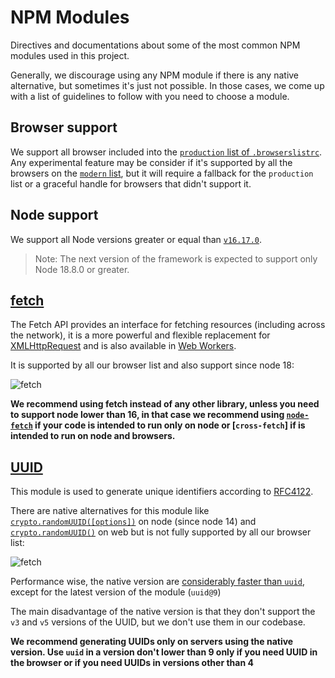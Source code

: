 
<Meta title="Guidelines/NPM Modules" />

# NPM Modules

Directives and documentations about some of the most common NPM modules used in this project.

Generally, we discourage using any NPM module if there is any native alternative, but sometimes it's just not possible. In those cases, we come up with a list of guidelines to follow with you need to choose a module.

## Browser support

We support all browser included into the [`production` list of `.browserslistrc`](../../.browserslistrc#L1). Any experimental feature may be consider if it's supported by all the browsers on the [`modern` list](../../.browserslistrc#L18), but it will require a fallback for the `production` list or a graceful handle for browsers that didn't support it.

## Node support

We support all Node versions greater or equal than [`v16.17.0`](../../.nvmrc#L1).

> Note: The next version of the framework is expected to support only Node 18.8.0 or greater.

## [fetch](https://developer.mozilla.org/en-US/docs/Web/API/Fetch_API)

The Fetch API provides an interface for fetching resources (including across the network), it is a more powerful and flexible replacement for [XMLHttpRequest](XMLHttpRequest) and is also available in [Web Workers](https://developer.mozilla.org/en-US/docs/Web/API/Web_Workers_API).

It is supported by all our browser list and also support since node 18:

![fetch](./img/caniuse.com__search=fetch.png)

**We recommend using fetch instead of any other library, unless you need to support node lower than 16, in that case we recommend using [`node-fetch`](https://www.npmjs.com/package/uuid) if your code is intended to run only on node or [`cross-fetch`] if is intended to run on node and browsers.**

## [UUID](https://www.npmjs.com/package/uuid)

This module is used to generate unique identifiers according to [RFC4122](https://tools.ietf.org/html/rfc4122).

There are native alternatives for this module like [`crypto.randomUUID([options])`](https://nodejs.org/docs/latest-v16.x/api/crypto.html#cryptorandomuuidoptions) on node (since node 14) and [`crypto.randomUUID()`](https://developer.mozilla.org/en-US/docs/Web/API/Crypto/randomUUID) on web but is not fully supported by all our browser list:

![fetch](./img/caniuse.com__search=randomUUID.png)

Performance wise, the native version are [considerably faster than `uuid`](https://github.com/2fd/benchmark-uuid), except for the latest version of the module (`uuid@9`)

The main disadvantage of the native version is that they don't support the `v3` and `v5` versions of the UUID, but we don't use them in our codebase.

**We recommend generating UUIDs only on servers using the native version. Use `uuid` in a version don't lower than 9 only if you need UUID in the browser or if you need UUIDs in versions other than 4**
